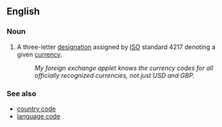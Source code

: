 ==English==
{{rfd}}
===Noun===
{{en-noun|sg=[[currency]] [[code]]}}

# A three-letter [[designation]] assigned by [[ISO]] standard 4217 denoting a given [[currency]].
#: ''My foreign exchange applet knows the currency codes for all officially recognized currencies, not just USD and GBP.''

===See also===
* [[country code]]
* [[language code]]